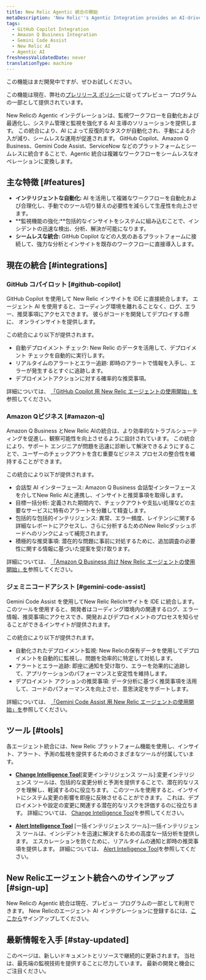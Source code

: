 ```yaml
---
title: New Relic Agentic 統合の開始
metaDescription: 'New Relic''s Agentic Integration provides an AI-driven solution to automate and optimize observability workflows, enhancing system management and monitoring'
tags:
  - GitHub Copilot Integration
  - Amazon Q Business Integration
  - Gemini Code Assist
  - New Relic AI
  - Agentic AI
freshnessValidatedDate: never
translationType: machine
---
```


<Callout title="プレビュー">
  この機能はまだ開発中ですが、ぜひお試しください。

  この機能は現在、弊社の[プレリリース ポリシー](/docs/licenses/license-information/referenced-policies/new-relic-pre-release-policy)に従ってプレビュー プログラムの一部として提供されています。
</Callout>

New Relicの Agentic インテグレーションは、監視ワークフローを自動化および最適化し、システム管理と監視を強化する AI 主導のソリューションを提供します。 この統合により、AI によって反復的なタスクが自動化され、手動による介入が減り、シームレスな運用が促進されます。 GitHub Copilot、Amazon Q Business、Gemini Code Assist、ServiceNow などのプラットフォームとシームレスに統合することで、Agentic 統合は複雑なワークフローをシームレスなオペレーションに変換します。

## 主な特徴 [#features]

* **インテリジェントな自動化:** AI を活用して複雑なワークフローを自動化および合理化し、手動でのツール切り替えの必要性を減らして生産性を向上させます。
* **監視機能の強化:**包括的なインサイトをシステムに組み込むことで、インシデントの迅速な検出、分析、解決が可能になります。
* **シームレスな統合:** GitHub Copilot などの人気のあるプラットフォームに接続して、強力な分析とインサイトを既存のワークフローに直接導入します。

## 現在の統合 [#integrations]

### GitHub コパイロット [#github-copilot]

GitHub Copilot を使用して New Relic インサイトを IDE に直接統合します。 エージェント AI を使用すると、コーディング環境を離れることなく、ログ、エラー、推奨事項にアクセスできます。 彼らがコードを開発してデプロイする際に、 オンラインサイトを提供します。

この統合により以下が提供されます。

* 自動デプロイメント チェック: New Relic のデータを活用して、デプロイメント チェックを自動的に実行します。
* リアルタイムのアラートとエラー追跡: 即時のアラートで情報を入手し、エラーが発生するとすぐに追跡します。
* デプロイメントアクションに対する確率的な推奨事項。

詳細については、 [「GitHub Copilot 用 New Relic エージェントの使用開始」を](/docs/agentic-ai/agentic-integration/github-copilot-integration)参照してください。

### Amazon Qビジネス [#amazon-q]

Amazon Q Business とNew Relic AIの統合は、より効率的なトラブルシューティングを促進し、観察可能性を向上させるように設計されています。 この統合により、サポート エンジニアが問題を迅速に診断して解決できるようにすることで、ユーザーのチェックアウトを含む重要なビジネス プロセスの整合性を維持することができます。

この統合により以下が提供されます。

* 会話型 AI インターフェース: Amazon Q Business 会話型インターフェースを介してNew Relic AIと連携し、インサイトと推奨事項を取得します。
* 目標一括分析: 定義された期間内で、チェックアウトや支払い処理などの主要なサービスに特有のアラートを分離して精査します。
* 包括的な包括的インテリジェンス: 異常、エラー頻度、レイテンシに関する詳細なレポートにアクセスし、さらに分析するためのNew Relicダッシュボードへのリンクによって補完されます。
* 積極的な推奨事項: 潜在的な問題に事前に対処するために、追加調査の必要性に関する情報に基づいた提案を受け取ります。

詳細については、 [「Amazon Q Business 向け New Relic エージェントの使用開始」を](/docs/agentic-ai/agentic-integration/amazonq-integration)参照してください。

### ジェミニコードアシスト [#gemini-code-assist]

Gemini Code Assist を使用してNew Relic RelicInサイトを IDE に統合します。 このツールを使用すると、開発者はコーディング環境内の関連するログ、エラー情報、推奨事項にアクセスでき、開発およびデプロイメントのプロセスを知らせることができるインサイトが提供されます。

この統合により以下が提供されます。

* 自動化されたデプロイメント監視: New Relicの保有データを使用してデプロイメントを自動的に監視し、問題を効率的に特定して対処します。
* アラートとエラー追跡: 即座に通知を受け取り、エラーを効果的に追跡して、アプリケーションのパフォーマンスと安定性を維持します。
* デプロイメント アクションの推奨事項: データ分析に基づく推奨事項を活用して、コードのパフォーマンスを向上させ、意思決定をサポートします。

詳細については、 [「Gemini Code Assist 用 New Relic エージェントの使用開始」を](/docs/agentic-ai/agentic-integration/gemini-integration)参照してください。

## ツール [#tools]

各エージェント統合には、New Relic プラットフォーム機能を使用し、インサイト、アラート、予測の監視を提供するためのさまざまなツールが付属しています。

* **[Change Intelligence Tool](/docs/agentic-ai/tools/change-intelligence-tool)**\[変更インテリジェンス ツール]:変更インテリジェンス ツールは、包括的な変更分析と予測を提供することで、潜在的なリスクを理解し、軽減するのに役立ちます。 このツールを使用すると、インサイトにシステム変更の影響を即座に反映させることができます。 これは、デプロイメントや設定の変更に関連する潜在的なリスクを評価するのに役立ちます。 詳細については、 [Change Intelligence Tool](/docs/agentic-ai/tools/change-intelligence-tool)を参照してください。

* **[Alert Intelligence Tool](/docs/agentic-ai/tools/alert-intelligence-tool)** \[一括インテリジェンス ツール]:一括インテリジェンス ツールは、インシデントを迅速に解決するための高度な一括分析を提供します。 エスカレーションを防ぐために、リアルタイムの通知と即時の推奨事項を提供します。 詳細については、 [Alert Intelligence Tool](/docs/agentic-ai/tools/alert-intelligence-tool)を参照してください。

## New Relicエージェント統合へのサインアップ [#sign-up]

New Relicの Agentic 統合は現在、プレビュー プログラムの一部として利用できます。 New Relicのエージェント AI インテグレーションに登録するには、[ここから](https://one.newrelic.com/promotion-flow?state=d0158fb3-6148-4e91-cb2e-58c7af617432)サインアップしてください。

## 最新情報を入手 [#stay-updated]

このページは、新しいドキュメントとリソースで継続的に更新されます。 当社は、最先端の監視技術を提供することに尽力しています。 最新の開発と機会にご注目ください。